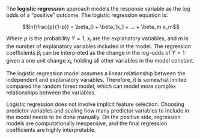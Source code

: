 The **logistic regression** approach models the response variable as the log odds of a "positive" outcome. The logistic regression equation is:

$$ln(\frac{p}{1-p}) = \beta_0 + \beta_1x_1 + ... + \beta_m x_m$$

Where $p$ is the probability $Y=1$, $x_i$ are the explanatory variables, and $m$ is the number of explanatory variables included in the model. The regression coefficients $\beta_i$ can be interpreted as the change in the log-odds of $Y=1$ given a one unit change $x_i$, holding all other variables in the model constant. 

The logistic regression model assumes a linear relationship between the independent and explanatory variables. Therefore, it is somewhat limited compared the random forest model, which can model more complex relationships between the variables. 

Logistic regression does not involve implicit feature selection. Choosing predictor variables and scaling how many predictor variables to include in the model needs to be done manually. On the positive side, regression models are computationally inexpensive, and the final regression coefficients are highly interpretable.
